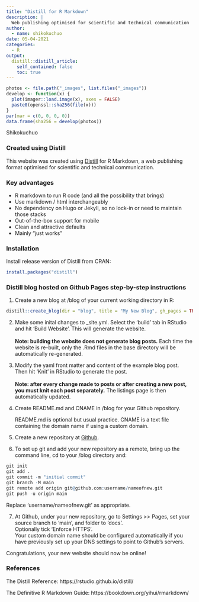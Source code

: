 ```yaml
---
title: "Distill for R Markdown"
description: |
  Web publishing optimised for scientific and technical communication
author:
  - name: shikokuchuo
date: 05-04-2021
categories:
  - R
output:
  distill::distill_article:
    self_contained: false
    toc: true
---
```


```r

photos <- file.path("_images", list.files("_images"))
develop <- function(x) {
  plot(imager::load.image(x), axes = FALSE)
  paste0(openssl::sha256(file(x)))
}
par(mar = c(0, 0, 0, 0))
data.frame(sha256 = develop(photos))

```
<aside>Shikokuchuo</aside>

### Created using Distill

This website was created using [Distill](https://pkgs.rstudio.com/distill/) for R Markdown, a web publishing format optimised for scientific and technical communication.

### Key advantages

- R markdown to run R code (and all the possibility that brings)
- Use markdown / html interchangeably
- No dependency on Hugo or Jekyll, so no lock-in or need to maintain those stacks
- Out-of-the-box support for mobile
- Clean and attractive defaults
- Mainly "just works"

### Installation

Install release version of Distill from CRAN:

```r
install.packages("distill")
```

### Distill blog hosted on Github Pages step-by-step instructions

1. Create a new blog at /blog of your current working directory in R:

```r
distill::create_blog(dir = "blog", title = "My New Blog", gh_pages = TRUE)
```

2. Make some inital changes to _site.yml. Select the 'build' tab in RStudio and hit 'Build Website'. This will generate the website. <br /><br />
**Note: building the website does not generate blog posts.** Each time the website is re-built, only the .Rmd files in the base directory will be automatically re-generated.

3. Modify the yaml front matter and content of the example blog post. Then hit 'Knit' in RStudio to generate the post. <br /><br />
**Note: after every change made to posts or after creating a new post, you must knit each post separately.** The listings page is then automatically updated.

4. Create README.md and CNAME in /blog for your Github repository.
<aside> README.md is optional but usual practice. CNAME is a text file containing the domain name if using a custom domain.</aside>

5. Create a new repository at [Github](https://github.com/).

6. To set up git and add your new repository as a remote, bring up the command line, cd to your /blog directory and:

```r
git init
git add .
git commit -m "initial commit"
git branch -M main
git remote add origin git@github.com:username/nameofnew.git
git push -u origin main
```
<aside>
Replace 'username/nameofnew.git' as appropriate.
</aside>

7. At Github, under your new repository, go to Settings >> Pages, set your source branch to 'main', and folder to 'docs'.<br />
Optionally tick 'Enforce HTTPS'. <br />
Your custom domain name should be configured automatically if you have previously set up your DNS settings to point to Github's servers.

Congratulations, your new website should now be online!

### References

The Distill Reference: https://rstudio.github.io/distill/

The Definitive R Markdown Guide: https://bookdown.org/yihui/rmarkdown/

